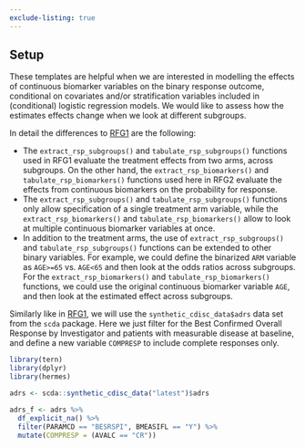 ```yaml
---
exclude-listing: true
---
```


## Setup

These templates are helpful when we are interested in modelling the effects of continuous biomarker variables on the binary response outcome, conditional on covariates and/or stratification variables included in (conditional) logistic regression models.
We would like to assess how the estimates effects change when we look at different subgroups.

In detail the differences to [RFG1](../../graphs/RFG1/rfg01.qmd) are the following:

-   The `extract_rsp_subgroups()` and `tabulate_rsp_subgroups()` functions used in RFG1 evaluate the treatment effects from two arms, across subgroups. On the other hand, the `extract_rsp_biomarkers()` and `tabulate_rsp_biomarkers()` functions used here in RFG2 evaluate the effects from continuous biomarkers on the probability for response.
-   The `extract_rsp_subgroups()` and `tabulate_rsp_subgroups()` functions only allow specification of a single treatment arm variable, while the `extract_rsp_biomarkers()` and `tabulate_rsp_biomarkers()` allow to look at multiple continuous biomarker variables at once.
-   In addition to the treatment arms, the use of `extract_rsp_subgroups()` and `tabulate_rsp_subgroups()` functions can be extended to other binary variables. For example, we could define the binarized `ARM` variable as `AGE>=65` vs. `AGE<65` and then look at the odds ratios across subgroups. For the `extract_rsp_biomarkers()` and `tabulate_rsp_biomarkers()` functions, we could use the original continuous biomarker variable `AGE`, and then look at the estimated effect across subgroups.

Similarly like in [RFG1](../../graphs/RFG1/rfg01.qmd), we will use the `synthetic_cdisc_data$adrs` data set from the `scda` package.
Here we just filter for the Best Confirmed Overall Response by Investigator and patients with measurable disease at baseline, and define a new variable `COMPRESP` to include complete responses only.

```r
library(tern)
library(dplyr)
library(hermes)

adrs <- scda::synthetic_cdisc_data("latest")$adrs

adrs_f <- adrs %>%
  df_explicit_na() %>%
  filter(PARAMCD == "BESRSPI", BMEASIFL == "Y") %>%
  mutate(COMPRESP = (AVALC == "CR"))
```
